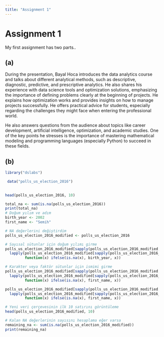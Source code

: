```yaml
---
title: "Assignment 1"
---
```


# Assignment 1

My first assignment has two parts..

## (a) 
During the presentation, Bayal Hoca introduces the data analytics course and talks about different analytical methods, such as descriptive, diagnostic, predictive, and prescriptive analytics. He also shares his experience with data science tools and optimization solutions, emphasizing the importance of defining problems clearly at the beginning of projects. He explains how optimization works and provides insights on how to manage projects successfully. He offers practical advice for students, especially regarding the challenges they might face when entering the professional world.

He also answers questions from the audience about topics like career development, artificial intelligence, optimization, and academic studies. One of the key points he stresses is the importance of mastering mathematical modeling and programming languages (especially Python) to succeed in these fields.

## (b)

```r




library("dslabs")

 data("polls_us_election_2016")
 
 
head(polls_us_election_2016, 10)

total_na <- sum(is.na(polls_us_election_2016))
print(total_na)
# Doğum yılım ve adım
birth_year <- 2002  
first_name <- "Semih"  

# NA değerlerini değiştirdim
polls_us_election_2016_modified <- polls_us_election_2016

# Sayısal sütunlar için doğum yılımı girme
polls_us_election_2016_modified[sapply(polls_us_election_2016_modified, is.numeric)] <- 
  lapply(polls_us_election_2016_modified[sapply(polls_us_election_2016_modified, is.numeric)], 
         function(x) ifelse(is.na(x), birth_year, x))

# Karakter veya faktör sütunlar için ismimi girme
polls_us_election_2016_modified[sapply(polls_us_election_2016_modified, is.character)] <- 
  lapply(polls_us_election_2016_modified[sapply(polls_us_election_2016_modified, is.character)], 
         function(x) ifelse(is.na(x), first_name, x))

polls_us_election_2016_modified[sapply(polls_us_election_2016_modified, is.factor)] <- 
  lapply(polls_us_election_2016_modified[sapply(polls_us_election_2016_modified, is.factor)], 
         function(x) ifelse(is.na(x), first_name, x))

# Yeni veri çerçevesinin ilk 10 satırını görüntüleme
head(polls_us_election_2016_modified, 10)

# Kalan NA değerlerinin sayısını hesaplama eğer varsa
remaining_na <- sum(is.na(polls_us_election_2016_modified))
print(remaining_na)

 
 


```




